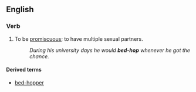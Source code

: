 ==English==

===Verb===
{{en-verb|inf=to [[bed]]-[[hop]]|bed-hops|bed-hopping|bed-hopped}}

# To be [[promiscuous]]; to have multiple sexual partners.
#:''During his university days he would '''bed-hop''' whenever he got the chance.''

====Derived terms====
*[[bed-hopper]]